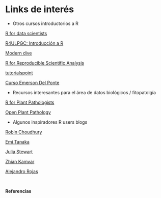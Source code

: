 # Links de interés

* Otros cursos introductorios a R 

[R for data scientists](https://r4ds.had.co.nz/)

[R4ULPGC: Introducción a R](http://www.dma.ulpgc.es/profesores/personal/stat/cursoR4ULPGC/index.html)

[Modern dive](https://moderndive.com)

[R for Reproducible Scientific Analysis](http://swcarpentry.github.io/r-novice-gapminder/)

[tutorialspoint](https://www.tutorialspoint.com/r/index.htm)

[Curso Emerson Del Ponte](https://emdelponte.github.io/FIP606/delineamentos-experimentais.html)

* Recursos interesantes para el área de datos biológicos / fitopatolgía

[R for Plant Pathologists](https://everhartlab.github.io/IntroR/)

[Open Plant Pathology](https://www.openplantpathology.org/#talks)

* Algunos inspiradores R users blogs

[Robin Choudhury](https://robchoudhury.netlify.com/)

[Emi Tanaka](https://emitanaka.github.io/)

[Julia Stewart](http://jules32.github.io/)

[Zhian Kamvar](https://zkamvar.github.io/)

[Alejandro Rojas](https://alejorojas2.github.io/)


</br>

<b>Referencias</b>
